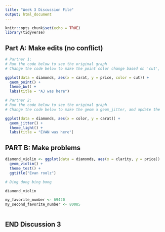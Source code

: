 ```yaml
---
title: "Week 3 Discussion File"
output: html_document
---
```


```r
knitr::opts_chunk$set(echo = TRUE)
library(tidyverse)
```

## Part A: Make edits (no conflict)

```r
# Partner 1: 
# Run the code below to see the original graph
# Change the code below to make the point color change based on 'cut', and update the theme to theme_bw(). Update the title to include your first name. 

ggplot(data = diamonds, aes(x = carat, y = price, color = cut)) +
  geom_point() +
  theme_bw() +
  labs(title = "AJ was here")
```

```r
# Partner 2: 
# Run the code below to see the original graph
# Change the code below to make the geom a geom_jitter, and update the theme to theme_light. Update the title to include your first name. 

ggplot(data = diamonds, aes(x = color, y = carat)) +
  geom_jitter() +
  theme_light() +
  labs(title = "EVAN was here")
```

## PART B: Make problems

```r

diamond_violin <- ggplot(data = diamonds, aes(x = clarity, y = price)) +
  geom_violin() +
  theme_test() +
  ggtitle("Evan roolz")

# Ding dong bing bong

diamond_violin

my_favorite_number <- 69420
my_second_favorite_number <- 80085

```

```r

```

## END Discussion 3
